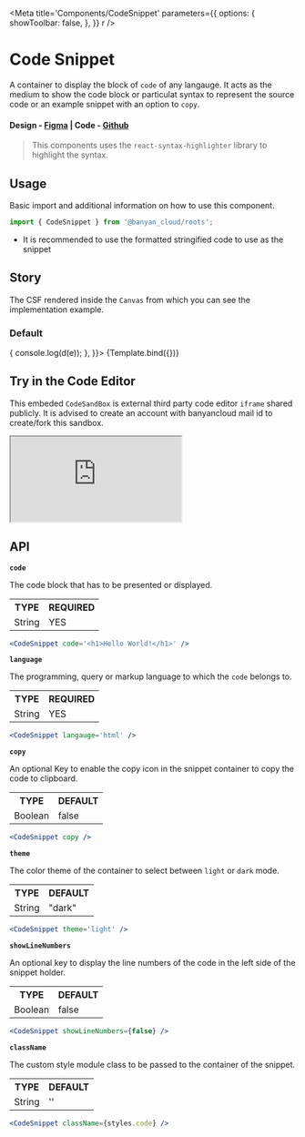


<Meta
	title='Components/CodeSnippet'
	parameters={{
		options: {
			showToolbar: false,
		},
	}}
	r
/>


# Code Snippet

A container to display the block of `code` of any langauge. It acts as the medium to show the code block or particulat syntax to represent the source code or an example snippet with an option to `copy`.

#### Design - [Figma](https://www.figma.com/file/e9opoAtQHBo4vFd6u0Co98/Component-Library?type=design&node-id=943-47942&mode=design&t=Afx8B20v4RpJy0j6-0) | Code - [Github](https://github.com/banyandata-cloud/roots/tree/main/components/codeSnippet)

> This components uses the `react-syntax-highlighter` library to highlight the syntax.

## Usage

Basic import and additional information on how to use this component.

```js
import { CodeSnippet } from '@banyan_cloud/roots';
```

-   It is recommended to use the formatted stringified code to use as the snippet

## Story

The CSF rendered inside the `Canvas` from which you can see the implementation example.

### Default

<Canvas>
	<Story
		name='Default'
		args={{
			code: JSON.stringify(
				{
					id: 1,
					title: 'iPhone 9',
					description: 'An apple mobile which is nothing like apple',
					price: 549,
					discountPercentage: 12.96,
					rating: 4.69,
					stock: 94,
					brand: {
						abc: 'smartphones',
						price: 549,
						discountPercentage: 12.96,
						rating: {
							hen: {
								rate: {
									yes: true,
								},
							},
						},
						stock: 94,
						brand: 'Apple',
					},
					category: {
						abc: 'smartphones',
						price: 549,
						discountPercentage: 12.96,
						rating: 4.69,
						stock: 94,
						brands: 'Apple',
					},
				},
				null,
				4
			),
			language: 'json',
			copy: true,
			theme: 'light',
			showLineNumbers: true,
			onClick: (e, d) => {
				console.log(d(e));
			},
		}}>
		{Template.bind({})}
	</Story>
</Canvas>

## Try in the Code Editor

This embeded `CodeSandBox` is external third party code editor `iframe` shared publicly. It is advised to create an account with banyancloud mail id to create/fork this sandbox.

<ToggleIframeContainer>
	<iframe
		src='https://codesandbox.io/embed/modest-dawn-gdm72w?fontsize=14&hidenavigation=1&theme=dark'
		style={{ width: '100%', height: 500 }}
		allow='accelerometer; ambient-light-sensor; encrypted-media; geolocation; gyroscope; hid; microphone; midi; payment; usb; vr; xr-spatial-tracking'
		sandbox='allow-forms allow-modals allow-popups allow-presentation allow-same-origin allow-scripts'></iframe>
</ToggleIframeContainer>

## API

**`code`**

The code block that has to be presented or displayed.

<table style={{ width: '100%' }}>
	<tr>
		<th style={{ textAlign: 'left', width: '50%' }}>TYPE</th>
		<th style={{ textAlign: 'left', width: '50%' }}>REQUIRED</th>
	</tr>
	<tr>
		<td>String</td>
		<td>YES</td>
	</tr>
</table>

```jsx
<CodeSnippet code='<h1>Hello World!</h1>' />
```

**`language`**

The programming, query or markup language to which the `code` belongs to.

<table style={{ width: '100%' }}>
	<tr>
		<th style={{ textAlign: 'left', width: '50%' }}>TYPE</th>
		<th style={{ textAlign: 'left', width: '50%' }}>REQUIRED</th>
	</tr>
	<tr>
		<td>String</td>
		<td>YES</td>
	</tr>
</table>

```jsx
<CodeSnippet langauge='html' />
```

**`copy`**

An optional Key to enable the copy icon in the snippet container to copy the code to clipboard.

<table style={{ width: '100%' }}>
	<tr>
		<th style={{ textAlign: 'left', width: '50%' }}>TYPE</th>
		<th style={{ textAlign: 'left', width: '50%' }}>DEFAULT</th>
	</tr>
	<tr>
		<td>Boolean</td>
		<td>false</td>
	</tr>
</table>

```jsx
<CodeSnippet copy />
```

**`theme`**

The color theme of the container to select between `light` or `dark` mode.

<table style={{ width: '100%' }}>
	<tr>
		<th style={{ textAlign: 'left', width: '50%' }}>TYPE</th>
		<th style={{ textAlign: 'left', width: '50%' }}>DEFAULT</th>
	</tr>
	<tr>
		<td>String</td>
		<td>"dark"</td>
	</tr>
</table>

```jsx
<CodeSnippet theme='light' />
```

**`showLineNumbers`**

An optional key to display the line numbers of the code in the left side of the snippet holder.

<table style={{ width: '100%' }}>
	<tr>
		<th style={{ textAlign: 'left', width: '50%' }}>TYPE</th>
		<th style={{ textAlign: 'left', width: '50%' }}>DEFAULT</th>
	</tr>
	<tr>
		<td>Boolean</td>
		<td>false</td>
	</tr>
</table>

```jsx
<CodeSnippet showLineNumbers={false} />
```

**`className`**

The custom style module class to be passed to the container of the snippet.

<table style={{ width: '100%' }}>
	<tr>
		<th style={{ textAlign: 'left', width: '50%' }}>TYPE</th>
		<th style={{ textAlign: 'left', width: '50%' }}>DEFAULT</th>
	</tr>
	<tr>
		<td>String</td>
		<td>''</td>
	</tr>
</table>

```jsx
<CodeSnippet className={styles.code} />
```
